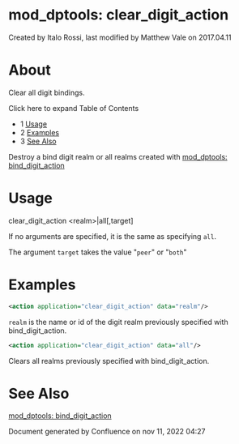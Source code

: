 
# mod_dptools: clear_digit_action 

 Created by  Italo Rossi, last modified by  Matthew Vale on 2017.04.11

# About

Clear all digit bindings.

Click here to expand Table of Contents

* 1 [Usage](#-freeswitch--mod_dptools-clear_digit_action-)
* 2 [Examples](#-freeswitch--mod_dptools-clear_digit_action-)
* 3 [See Also](#-freeswitch--mod_dptools-clear_digit_action-)

Destroy a bind digit realm or all realms created with [mod\_dptools: bind\_digit\_action](./6586414.mdx#0-about)

# Usage

clear_digit_action &lt;realm>|all[,target]

If no arguments are specified, it is the same as specifying `all`.

The argument `target` takes the value "`peer`" or "`both`"

# Examples

```xml
<action application="clear_digit_action" data="realm"/>
```

`realm` is the name or id of the digit realm previously specified with bind\_digit\_action.

```xml
<action application="clear_digit_action" data="all"/>
```

Clears all realms previously specified with bind\_digit\_action.

# See Also

[mod\_dptools: bind\_digit\_action](./6586414.mdx#0-about)

Document generated by Confluence on nov 11, 2022 04:27
